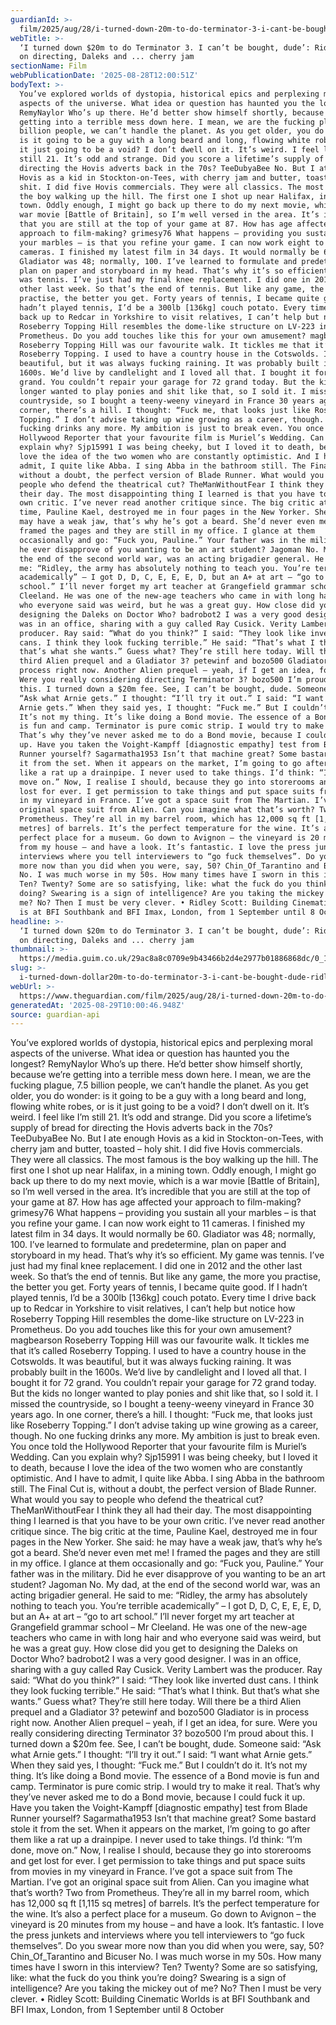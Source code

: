 ```yaml
---
guardianId: >-
  film/2025/aug/28/i-turned-down-20m-to-do-terminator-3-i-cant-be-bought-dude-ridley-scott-on-directing-daleks-and-cherry-jam
webTitle: >-
  ‘I turned down $20m to do Terminator 3. I can’t be bought, dude’: Ridley Scott
  on directing, Daleks and ... cherry jam 
sectionName: Film
webPublicationDate: '2025-08-28T12:00:51Z'
bodyText: >-
  You’ve explored worlds of dystopia, historical epics and perplexing moral
  aspects of the universe. What idea or question has haunted you the longest?
  RemyNaylor Who’s up there. He’d better show himself shortly, because we’re
  getting into a terrible mess down here. I mean, we are the fucking plague, 7.5
  billion people, we can’t handle the planet. As you get older, you do wonder:
  is it going to be a guy with a long beard and long, flowing white robes, or is
  it just going to be a void? I don’t dwell on it. It’s weird. I feel like I’m
  still 21. It’s odd and strange. Did you score a lifetime’s supply of bread for
  directing the Hovis adverts back in the 70s? TeeDubyaBee No. But I ate enough
  Hovis as a kid in Stockton-on-Tees, with cherry jam and butter, toasted – holy
  shit. I did five Hovis commercials. They were all classics. The most famous is
  the boy walking up the hill. The first one I shot up near Halifax, in a mining
  town. Oddly enough, I might go back up there to do my next movie, which is a
  war movie [Battle of Britain], so I’m well versed in the area. It’s incredible
  that you are still at the top of your game at 87. How has age affected your
  approach to film-making? grimesy76 What happens – providing you sustain all
  your marbles – is that you refine your game. I can now work eight to 11
  cameras. I finished my latest film in 34 days. It would normally be 60.
  Gladiator was 48; normally, 100. I’ve learned to formulate and predetermine,
  plan on paper and storyboard in my head. That’s why it’s so efficient. My game
  was tennis. I’ve just had my final knee replacement. I did one in 2012 and the
  other last week. So that’s the end of tennis. But like any game, the more you
  practise, the better you get. Forty years of tennis, I became quite good. If I
  hadn’t played tennis, I’d be a 300lb [136kg] couch potato. Every time I drive
  back up to Redcar in Yorkshire to visit relatives, I can’t help but notice how
  Roseberry Topping Hill resembles the dome-like structure on LV-223 in
  Prometheus. Do you add touches like this for your own amusement? magbearson
  Roseberry Topping Hill was our favourite walk. It tickles me that it’s called
  Roseberry Topping. I used to have a country house in the Cotswolds. It was
  beautiful, but it was always fucking raining. It was probably built in the
  1600s. We’d live by candlelight and I loved all that. I bought it for 72
  grand. You couldn’t repair your garage for 72 grand today. But the kids no
  longer wanted to play ponies and shit like that, so I sold it. I missed the
  countryside, so I bought a teeny-weeny vineyard in France 30 years ago. In one
  corner, there’s a hill. I thought: “Fuck me, that looks just like Roseberry
  Topping.” I don’t advise taking up wine growing as a career, though. No one
  fucking drinks any more. My ambition is just to break even. You once told the
  Hollywood Reporter that your favourite film is Muriel’s Wedding. Can you
  explain why? Sjp15991 I was being cheeky, but I loved it to death, because I
  love the idea of the two women who are constantly optimistic. And I have to
  admit, I quite like Abba. I sing Abba in the bathroom still. The Final Cut is,
  without a doubt, the perfect version of Blade Runner. What would you say to
  people who defend the theatrical cut? TheManWithoutFear I think they all had
  their day. The most disappointing thing I learned is that you have to be your
  own critic. I’ve never read another critique since. The big critic at the
  time, Pauline Kael, destroyed me in four pages in the New Yorker. She said: he
  may have a weak jaw, that’s why he’s got a beard. She’d never even met me! I
  framed the pages and they are still in my office. I glance at them
  occasionally and go: “Fuck you, Pauline.” Your father was in the military. Did
  he ever disapprove of you wanting to be an art student? Jagoman No. My dad, at
  the end of the second world war, was an acting brigadier general. He said to
  me: “Ridley, the army has absolutely nothing to teach you. You’re terrible
  academically” – I got D, D, C, E, E, E, D, but an A+ at art – “go to art
  school.” I’ll never forget my art teacher at Grangefield grammar school – Mr
  Cleeland. He was one of the new-age teachers who came in with long hair and
  who everyone said was weird, but he was a great guy. How close did you get to
  designing the Daleks on Doctor Who? badrobot2 I was a very good designer. I
  was in an office, sharing with a guy called Ray Cusick. Verity Lambert was the
  producer. Ray said: “What do you think?” I said: “They look like inverted dust
  cans. I think they look fucking terrible.” He said: “That’s what I think. But
  that’s what she wants.” Guess what? They’re still here today. Will there be a
  third Alien prequel and a Gladiator 3? petewinf and bozo500 Gladiator is in
  process right now. Another Alien prequel – yeah, if I get an idea, for sure.
  Were you really considering directing Terminator 3? bozo500 I’m proud about
  this. I turned down a $20m fee. See, I can’t be bought, dude. Someone said:
  “Ask what Arnie gets.” I thought: “I’ll try it out.” I said: “I want what
  Arnie gets.” When they said yes, I thought: “Fuck me.” But I couldn’t do it.
  It’s not my thing. It’s like doing a Bond movie. The essence of a Bond movie
  is fun and camp. Terminator is pure comic strip. I would try to make it real.
  That’s why they’ve never asked me to do a Bond movie, because I could fuck it
  up. Have you taken the Voight-Kampff [diagnostic empathy] test from Blade
  Runner yourself? Sagarmatha1953 Isn’t that machine great? Some bastard stole
  it from the set. When it appears on the market, I’m going to go after them
  like a rat up a drainpipe. I never used to take things. I’d think: “I’m done,
  move on.” Now, I realise I should, because they go into storerooms and get
  lost for ever. I get permission to take things and put space suits from movies
  in my vineyard in France. I’ve got a space suit from The Martian. I’ve got an
  original space suit from Alien. Can you imagine what that’s worth? Two from
  Prometheus. They’re all in my barrel room, which has 12,000 sq ft [1,115 sq
  metres] of barrels. It’s the perfect temperature for the wine. It’s also a
  perfect place for a museum. Go down to Avignon – the vineyard is 20 minutes
  from my house – and have a look. It’s fantastic. I love the press junkets and
  interviews where you tell interviewers to “go fuck themselves”. Do you swear
  more now than you did when you were, say, 50? Chin_Of_Tarantino and Bicuser
  No. I was much worse in my 50s. How many times have I sworn in this interview?
  Ten? Twenty? Some are so satisfying, like: what the fuck do you think you’re
  doing? Swearing is a sign of intelligence? Are you taking the mickey out of
  me? No? Then I must be very clever. • Ridley Scott: Building Cinematic Worlds
  is at BFI Southbank and BFI Imax, London, from 1 September until 8 October
headline: >-
  ‘I turned down $20m to do Terminator 3. I can’t be bought, dude’: Ridley Scott
  on directing, Daleks and ... cherry jam 
thumbnail: >-
  https://media.guim.co.uk/29ac8a8c0709e9b43466b2d4e2977b01886868dc/0_1050_5464_4369/500.jpg
slug: >-
  i-turned-down-dollar20m-to-do-terminator-3-i-cant-be-bought-dude-ridley-scott-on-directing-daleks-and-cherry-jam
webUrl: >-
  https://www.theguardian.com/film/2025/aug/28/i-turned-down-20m-to-do-terminator-3-i-cant-be-bought-dude-ridley-scott-on-directing-daleks-and-cherry-jam
generatedAt: '2025-08-29T10:00:46.948Z'
source: guardian-api
---
```

You’ve explored worlds of dystopia, historical epics and perplexing moral aspects of the universe. What idea or question has haunted you the longest? RemyNaylor Who’s up there. He’d better show himself shortly, because we’re getting into a terrible mess down here. I mean, we are the fucking plague, 7.5 billion people, we can’t handle the planet. As you get older, you do wonder: is it going to be a guy with a long beard and long, flowing white robes, or is it just going to be a void? I don’t dwell on it. It’s weird. I feel like I’m still 21. It’s odd and strange. Did you score a lifetime’s supply of bread for directing the Hovis adverts back in the 70s? TeeDubyaBee No. But I ate enough Hovis as a kid in Stockton-on-Tees, with cherry jam and butter, toasted – holy shit. I did five Hovis commercials. They were all classics. The most famous is the boy walking up the hill. The first one I shot up near Halifax, in a mining town. Oddly enough, I might go back up there to do my next movie, which is a war movie [Battle of Britain], so I’m well versed in the area. It’s incredible that you are still at the top of your game at 87. How has age affected your approach to film-making? grimesy76 What happens – providing you sustain all your marbles – is that you refine your game. I can now work eight to 11 cameras. I finished my latest film in 34 days. It would normally be 60. Gladiator was 48; normally, 100. I’ve learned to formulate and predetermine, plan on paper and storyboard in my head. That’s why it’s so efficient. My game was tennis. I’ve just had my final knee replacement. I did one in 2012 and the other last week. So that’s the end of tennis. But like any game, the more you practise, the better you get. Forty years of tennis, I became quite good. If I hadn’t played tennis, I’d be a 300lb [136kg] couch potato. Every time I drive back up to Redcar in Yorkshire to visit relatives, I can’t help but notice how Roseberry Topping Hill resembles the dome-like structure on LV-223 in Prometheus. Do you add touches like this for your own amusement? magbearson Roseberry Topping Hill was our favourite walk. It tickles me that it’s called Roseberry Topping. I used to have a country house in the Cotswolds. It was beautiful, but it was always fucking raining. It was probably built in the 1600s. We’d live by candlelight and I loved all that. I bought it for 72 grand. You couldn’t repair your garage for 72 grand today. But the kids no longer wanted to play ponies and shit like that, so I sold it. I missed the countryside, so I bought a teeny-weeny vineyard in France 30 years ago. In one corner, there’s a hill. I thought: “Fuck me, that looks just like Roseberry Topping.” I don’t advise taking up wine growing as a career, though. No one fucking drinks any more. My ambition is just to break even. You once told the Hollywood Reporter that your favourite film is Muriel’s Wedding. Can you explain why? Sjp15991 I was being cheeky, but I loved it to death, because I love the idea of the two women who are constantly optimistic. And I have to admit, I quite like Abba. I sing Abba in the bathroom still. The Final Cut is, without a doubt, the perfect version of Blade Runner. What would you say to people who defend the theatrical cut? TheManWithoutFear I think they all had their day. The most disappointing thing I learned is that you have to be your own critic. I’ve never read another critique since. The big critic at the time, Pauline Kael, destroyed me in four pages in the New Yorker. She said: he may have a weak jaw, that’s why he’s got a beard. She’d never even met me! I framed the pages and they are still in my office. I glance at them occasionally and go: “Fuck you, Pauline.” Your father was in the military. Did he ever disapprove of you wanting to be an art student? Jagoman No. My dad, at the end of the second world war, was an acting brigadier general. He said to me: “Ridley, the army has absolutely nothing to teach you. You’re terrible academically” – I got D, D, C, E, E, E, D, but an A+ at art – “go to art school.” I’ll never forget my art teacher at Grangefield grammar school – Mr Cleeland. He was one of the new-age teachers who came in with long hair and who everyone said was weird, but he was a great guy. How close did you get to designing the Daleks on Doctor Who? badrobot2 I was a very good designer. I was in an office, sharing with a guy called Ray Cusick. Verity Lambert was the producer. Ray said: “What do you think?” I said: “They look like inverted dust cans. I think they look fucking terrible.” He said: “That’s what I think. But that’s what she wants.” Guess what? They’re still here today. Will there be a third Alien prequel and a Gladiator 3? petewinf and bozo500 Gladiator is in process right now. Another Alien prequel – yeah, if I get an idea, for sure. Were you really considering directing Terminator 3? bozo500 I’m proud about this. I turned down a $20m fee. See, I can’t be bought, dude. Someone said: “Ask what Arnie gets.” I thought: “I’ll try it out.” I said: “I want what Arnie gets.” When they said yes, I thought: “Fuck me.” But I couldn’t do it. It’s not my thing. It’s like doing a Bond movie. The essence of a Bond movie is fun and camp. Terminator is pure comic strip. I would try to make it real. That’s why they’ve never asked me to do a Bond movie, because I could fuck it up. Have you taken the Voight-Kampff [diagnostic empathy] test from Blade Runner yourself? Sagarmatha1953 Isn’t that machine great? Some bastard stole it from the set. When it appears on the market, I’m going to go after them like a rat up a drainpipe. I never used to take things. I’d think: “I’m done, move on.” Now, I realise I should, because they go into storerooms and get lost for ever. I get permission to take things and put space suits from movies in my vineyard in France. I’ve got a space suit from The Martian. I’ve got an original space suit from Alien. Can you imagine what that’s worth? Two from Prometheus. They’re all in my barrel room, which has 12,000 sq ft [1,115 sq metres] of barrels. It’s the perfect temperature for the wine. It’s also a perfect place for a museum. Go down to Avignon – the vineyard is 20 minutes from my house – and have a look. It’s fantastic. I love the press junkets and interviews where you tell interviewers to “go fuck themselves”. Do you swear more now than you did when you were, say, 50? Chin_Of_Tarantino and Bicuser No. I was much worse in my 50s. How many times have I sworn in this interview? Ten? Twenty? Some are so satisfying, like: what the fuck do you think you’re doing? Swearing is a sign of intelligence? Are you taking the mickey out of me? No? Then I must be very clever. • Ridley Scott: Building Cinematic Worlds is at BFI Southbank and BFI Imax, London, from 1 September until 8 October
